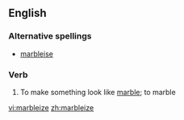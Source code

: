 ==English==

===Alternative spellings===
*[[marbleise]]

===Verb===
{{en-verb|marbleiz|ing}}

#{{transitive}} To make something look like [[marble]]; to marble

[[vi:marbleize]]
[[zh:marbleize]]